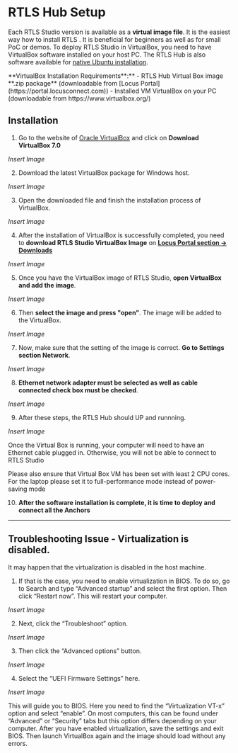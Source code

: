 
# RTLS Hub Setup

Each RTLS Studio version is available as a **virtual image file**. It is the easiest way how to install RTLS . It is beneficial for beginners as well as for small PoC or demos. To deploy RTLS Studio in VirtualBox, you need to have VirtualBox software installed on your host PC. The RTLS Hub is also software available for [native Ubuntu  installation](../RTLS_Hub/RtlsHubInstallGuide).

<Callout emoji="ℹ️" type="info">
 **VirtualBox Installation Requirements**:** 
 - RTLS Hub Virtual Box image **.zip package** (downloadable from [Locus Portal](https://portal.locusconnect.com))
 - Installed VM VirtualBox on your PC (downloadable from https://www.virtualbox.org/)
</Callout>

## Installation

1. Go to the website of [Oracle VirtualBox](https://www.virtualbox.org/) and click on **Download VirtualBox 7.0**

_Insert Image_

2. Download the latest VirtualBox package for Windows host.

_Insert Image_

3. Open the downloaded file and finish the installation process of VirtualBox.

_Insert Image_

4. After the installation of VirtualBox is successfully completed, you need to **download RTLS Studio VirtualBox Image** on **[Locus Portal  section -> Downloads](https://portal.locusconnect.com/downloads)** 

_Insert Image_

5. Once you have the VirtualBox image of RTLS Studio, **open VirtualBox and add the image**.

_Insert Image_

6. Then **select the image and press "open"**. The image will be added to the VirtualBox.

_Insert Image_

7. Now, make sure that the setting of the image is correct. **Go to Settings section Network**.

_Insert Image_

8. **Ethernet network adapter must be selected as well as cable connected check box must be checked**.

_Insert Image_

9. After these steps, the RTLS Hub should UP and runnning.

_Insert Image_


<Callout emoji="ℹ️" type="info">
 Once the Virtual Box is running, your computer will need to have an Ethernet cable plugged in. Otherwise, you will not be able to connect to RTLS Studio
 
Please also ensure that Virtual Box VM has been set with least 2 CPU cores. For the laptop please set it to full-performance mode instead of power-saving mode
</Callout>

10. **After the software installation is complete, it is time to deploy and connect all the Anchors**
--- 
## Troubleshooting Issue - Virtualization is disabled.

It may happen that the virtualization is disabled in the host machine.

1. If that is the case, you need to enable virtualization in BIOS. To do so, go to Search and type “Advanced startup” and select the first option. Then click “Restart now”. This will restart your computer.

_Insert Image_

2. Next, click the “Troubleshoot” option.

_Insert Image_

3. Then click the “Advanced options” button.

_Insert Image_

4. Select the “UEFI Firmware Settings” here.

_Insert Image_


This will guide you to BIOS. Here you need to find the “Virtualization VT-x” option and select “enable”. On most computers, this can be found under “Advanced” or “Security” tabs but this option differs depending on your computer. After you have enabled virtualization, save the settings and exit BIOS. Then launch VirtualBox again and the image should load without any errors.




